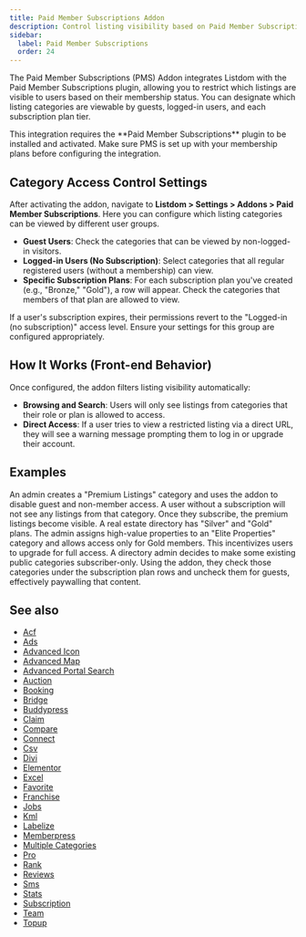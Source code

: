 ```yaml
---
title: Paid Member Subscriptions Addon
description: Control listing visibility based on Paid Member Subscriptions membership levels.
sidebar:
  label: Paid Member Subscriptions
  order: 24
---
```


The Paid Member Subscriptions (PMS) Addon <Badge text="Pro"/> integrates Listdom with the Paid Member Subscriptions plugin, allowing you to restrict which listings are visible to users based on their membership status. You can designate which listing categories are viewable by guests, logged-in users, and each subscription plan tier.

<Aside type="note">
This integration requires the **Paid Member Subscriptions** plugin to be installed and activated. Make sure PMS is set up with your membership plans before configuring the integration.
</Aside>

## Category Access Control Settings
After activating the addon, navigate to **Listdom > Settings > Addons > Paid Member Subscriptions**. Here you can configure which listing categories can be viewed by different user groups.

- **Guest Users**: Check the categories that can be viewed by non-logged-in visitors.
- **Logged-in Users (No Subscription)**: Select categories that all regular registered users (without a membership) can view.
- **Specific Subscription Plans**: For each subscription plan you've created (e.g., "Bronze," "Gold"), a row will appear. Check the categories that members of that plan are allowed to view.

<Aside type="caution">
If a user's subscription expires, their permissions revert to the "Logged-in (no subscription)" access level. Ensure your settings for this group are configured appropriately.
</Aside>

## How It Works (Front-end Behavior)
Once configured, the addon filters listing visibility automatically:
- **Browsing and Search**: Users will only see listings from categories that their role or plan is allowed to access.
- **Direct Access**: If a user tries to view a restricted listing via a direct URL, they will see a warning message prompting them to log in or upgrade their account.

## Examples
<CardGrid>
  <Card title="Public vs. Members-only Listings">
    An admin creates a "Premium Listings" category and uses the addon to disable guest and non-member access. A user without a subscription will not see any listings from that category. Once they subscribe, the premium listings become visible.
  </Card>
  <Card title="Tiered Access with Multiple Plans">
    A real estate directory has "Silver" and "Gold" plans. The admin assigns high-value properties to an "Elite Properties" category and allows access only for Gold members. This incentivizes users to upgrade for full access.
  </Card>
  <Card title="Gradual Restriction Rollout">
    A directory admin decides to make some existing public categories subscriber-only. Using the addon, they check those categories under the subscription plan rows and uncheck them for guests, effectively paywalling that content.
  </Card>
</CardGrid>

## See also

- [Acf](/listdom/addons/acf/)
- [Ads](/listdom/addons/ads/)
- [Advanced Icon](/listdom/addons/advanced-icon/)
- [Advanced Map](/listdom/addons/advanced-map/)
- [Advanced Portal Search](/listdom/addons/advanced-portal-search/)
- [Auction](/listdom/addons/auction/)
- [Booking](/listdom/addons/booking/)
- [Bridge](/listdom/addons/bridge/)
- [Buddypress](/listdom/addons/buddypress/)
- [Claim](/listdom/addons/claim/)
- [Compare](/listdom/addons/compare/)
- [Connect](/listdom/addons/connect/)
- [Csv](/listdom/addons/csv/)
- [Divi](/listdom/addons/divi/)
- [Elementor](/listdom/addons/elementor/)
- [Excel](/listdom/addons/excel/)
- [Favorite](/listdom/addons/favorite/)
- [Franchise](/listdom/addons/franchise/)
- [Jobs](/listdom/addons/jobs/)
- [Kml](/listdom/addons/kml/)
- [Labelize](/listdom/addons/labelize/)
- [Memberpress](/listdom/addons/memberpress/)
- [Multiple Categories](/listdom/addons/multiple-categories/)
- [Pro](/listdom/addons/pro/)
- [Rank](/listdom/addons/rank/)
- [Reviews](/listdom/addons/reviews/)
- [Sms](/listdom/addons/sms/)
- [Stats](/listdom/addons/stats/)
- [Subscription](/listdom/addons/subscription/)
- [Team](/listdom/addons/team/)
- [Topup](/listdom/addons/topup/)
